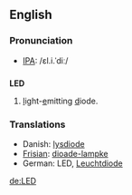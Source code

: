 {{see|led}}
==English==

===Pronunciation===
*[[IPA]]: /ɛl.i.ˈdiː/

==={{initialism}}===
'''LED'''
#<u>l</u>ight-<u>e</u>mitting <u>d</u>iode.

===Translations===
*Danish: [[lysdiode]]
*[[Frisian]]: [[dioade-lampke]]
*German: LED, [[Leuchtdiode]]

[[de:LED]]